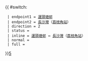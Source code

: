 {{ #switch: {{{format|}}}
  | endpoint1 = [[運頭塘邨]]
  | endpoint2 = [[長沙灣]]（[[荔枝角站]]）
  | direction = 2
  | status = {{HK Bus Status|P}}
  | inline = [[運頭塘邨]] ↔ [[長沙灣]]（[[荔枝角站]]）
  | normal =
  | full =
}}<noinclude>[[category:新界居民巴士路線模板|5]]</noinclude>